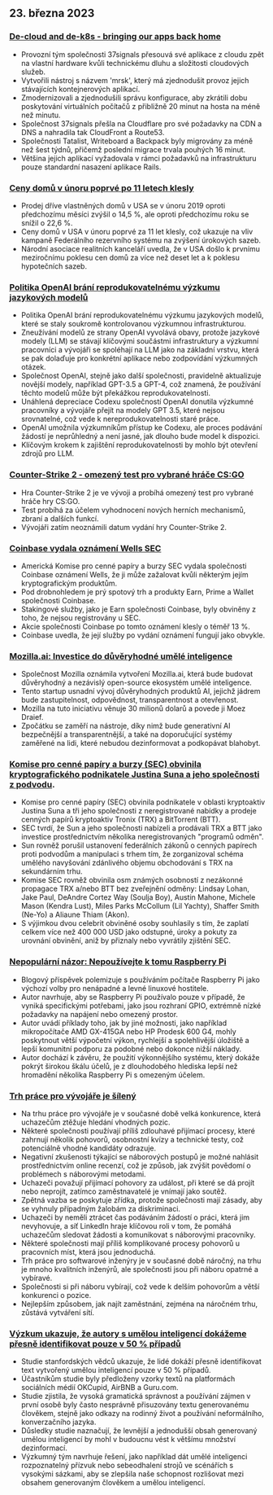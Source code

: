 

<CallToAction />

<Steps>

## 23. března 2023

### [De-cloud and de-k8s - bringing our apps back home](https://dev.37signals.com/bringing-our-apps-back-home/?ref=hackernewsgpt.com)

- Provozní tým společnosti 37signals přesouvá své aplikace z cloudu zpět na vlastní hardware kvůli technickému dluhu a složitosti cloudových služeb.
- Vytvořili nástroj s názvem 'mrsk', který má zjednodušit provoz jejich stávajících kontejnerových aplikací.
- Zmodernizovali a zjednodušili správu konfigurace, aby zkrátili dobu poskytování virtuálních počítačů z přibližně 20 minut na hosta na méně než minutu.
- Společnost 37signals přešla na Cloudflare pro své požadavky na CDN a DNS a nahradila tak CloudFront a Route53.
- Společnosti Tatalist, Writeboard a Backpack byly migrovány za méně než šest týdnů, přičemž poslední migrace trvala pouhých 16 minut.
- Většina jejich aplikací vyžadovala v rámci požadavků na infrastrukturu pouze standardní nasazení aplikace Rails.

### [Ceny domů v únoru poprvé po 11 letech klesly](https://www.wsj.com/articles/home-prices-fell-in-february-for-first-time-in-11-years-73df0107?ref=hackernewsgpt.com)

- Prodej dříve vlastněných domů v USA se v únoru 2019 oproti předchozímu měsíci zvýšil o 14,5 %, ale oproti předchozímu roku se snížil o 22,6 %.
- Ceny domů v USA v únoru poprvé za 11 let klesly, což ukazuje na vliv kampaně Federálního rezervního systému na zvýšení úrokových sazeb.
- Národní asociace realitních kanceláří uvedla, že v USA došlo k prvnímu meziročnímu poklesu cen domů za více než deset let a k poklesu hypotečních sazeb.

### [Politika OpenAI brání reprodukovatelnému výzkumu jazykových modelů](https://aisnakeoil.substack.com/p/openais-policies-hinder-reproducible?ref=hackernewsgpt.com)

- Politika OpenAI brání reprodukovatelnému výzkumu jazykových modelů, které se staly soukromě kontrolovanou výzkumnou infrastrukturou.
- Zneužívání modelů ze strany OpenAI vyvolává obavy, protože jazykové modely (LLM) se stávají klíčovými součástmi infrastruktury a výzkumní pracovníci a vývojáři se spoléhají na LLM jako na základní vrstvu, která se pak dolaďuje pro konkrétní aplikace nebo zodpovídání výzkumných otázek.
- Společnost OpenAI, stejně jako další společnosti, pravidelně aktualizuje novější modely, například GPT-3.5 a GPT-4, což znamená, že používání těchto modelů může být překážkou reprodukovatelnosti.
- Unáhlená depreciace Codexu společností OpenAI donutila výzkumné pracovníky a vývojáře přejít na modely GPT 3.5, které nejsou srovnatelné, což vede k nereprodukovatelnosti staré práce.
- OpenAI umožnila výzkumníkům přístup ke Codexu, ale proces podávání žádostí je neprůhledný a není jasné, jak dlouho bude model k dispozici.
- Klíčovým krokem k zajištění reprodukovatelnosti by mohlo být otevření zdrojů pro LLM.

### [Counter-Strike 2 - omezený test pro vybrané hráče CS:GO](https://counter-strike.net/cs2?ref=hackernewsgpt.com)

- Hra Counter-Strike 2 je ve vývoji a probíhá omezený test pro vybrané hráče hry CS:GO.
- Test probíhá za účelem vyhodnocení nových herních mechanismů, zbraní a dalších funkcí.
- Vývojáři zatím neoznámili datum vydání hry Counter-Strike 2.

### [Coinbase vydala oznámení Wells SEC](https://www.reuters.com/legal/coinbase-issued-wells-notice-by-sec-2023-03-22/?ref=hackernewsgpt.com)

- Americká Komise pro cenné papíry a burzy SEC vydala společnosti Coinbase oznámení Wells, že ji může zažalovat kvůli některým jejím kryptografickým produktům.
- Pod drobnohledem je prý spotový trh a produkty Earn, Prime a Wallet společnosti Coinbase.
- Stakingové služby, jako je Earn společnosti Coinbase, byly obviněny z toho, že nejsou registrovány u SEC.
- Akcie společnosti Coinbase po tomto oznámení klesly o téměř 13 %.
- Coinbase uvedla, že její služby po vydání oznámení fungují jako obvykle.

### [Mozilla.ai: Investice do důvěryhodné umělé inteligence](https://blog.mozilla.org/en/mozilla/introducing-mozilla-ai-investing-in-trustworthy-ai/?ref=hackernewsgpt.com)

- Společnost Mozilla oznámila vytvoření Mozilla.ai, která bude budovat důvěryhodný a nezávislý open-source ekosystém umělé inteligence.
- Tento startup usnadní vývoj důvěryhodných produktů AI, jejichž jádrem bude zastupitelnost, odpovědnost, transparentnost a otevřenost.
- Mozilla na tuto iniciativu věnuje 30 milionů dolarů a povede ji Moez Draief.
- Zpočátku se zaměří na nástroje, díky nimž bude generativní AI bezpečnější a transparentnější, a také na doporučující systémy zaměřené na lidi, které nebudou dezinformovat a podkopávat blahobyt.

### [Komise pro cenné papíry a burzy (SEC) obvinila kryptografického podnikatele Justina Suna a jeho společnosti z podvodu](https://www.sec.gov/news/press-release/2023-59?ref=hackernewsgpt.com).

- Komise pro cenné papíry (SEC) obvinila podnikatele v oblasti kryptoaktiv Justina Suna a tři jeho společnosti z neregistrované nabídky a prodeje cenných papírů kryptoaktiv Tronix (TRX) a BitTorrent (BTT).
- SEC tvrdí, že Sun a jeho společnosti nabízeli a prodávali TRX a BTT jako investice prostřednictvím několika neregistrovaných "programů odměn".
- Sun rovněž porušil ustanovení federálních zákonů o cenných papírech proti podvodům a manipulaci s trhem tím, že zorganizoval schéma umělého navyšování zdánlivého objemu obchodování s TRX na sekundárním trhu.
- Komise SEC rovněž obvinila osm známých osobností z nezákonné propagace TRX a/nebo BTT bez zveřejnění odměny: Lindsay Lohan, Jake Paul, DeAndre Cortez Way (Soulja Boy), Austin Mahone, Michele Mason (Kendra Lust), Miles Parks McCollum (Lil Yachty), Shaffer Smith (Ne-Yo) a Aliaune Thiam (Akon).
- S výjimkou dvou celebrit obviněné osoby souhlasily s tím, že zaplatí celkem více než 400 000 USD jako odstupné, úroky a pokuty za urovnání obvinění, aniž by přiznaly nebo vyvrátily zjištění SEC.

### [Nepopulární názor: Nepoužívejte k tomu Raspberry Pi](https://set-inform.com/2021/08/24/unpopular-opinion-dont-use-a-raspberry-pi-for-that/?ref=hackernewsgpt.com)

- Blogový příspěvek polemizuje s používáním počítače Raspberry Pi jako výchozí volby pro nenápadné a levné linuxové hostitele.
- Autor navrhuje, aby se Raspberry Pi používalo pouze v případě, že vyniká specifickými potřebami, jako jsou rozhraní GPIO, extrémně nízké požadavky na napájení nebo omezený prostor.
- Autor uvádí příklady toho, jak by jiné možnosti, jako například mikropočítače AMD GX-415GA nebo HP Prodesk 600 G4, mohly poskytnout větší výpočetní výkon, rychlejší a spolehlivější úložiště a lepší komunitní podporu za podobné nebo dokonce nižší náklady.
- Autor dochází k závěru, že použití výkonnějšího systému, který dokáže pokrýt širokou škálu účelů, je z dlouhodobého hlediska lepší než hromadění několika Raspberry Pi s omezeným účelem.

### [Trh práce pro vývojáře je šílený](https://old.reddit.com/r/ExperiencedDevs/comments/11xq5cz/the_developer_job_market_is_insane_right_now/?ref=hackernewsgpt.com)

- Na trhu práce pro vývojáře je v současné době velká konkurence, která uchazečům ztěžuje hledání vhodných pozic.
- Některé společnosti používají příliš zdlouhavé přijímací procesy, které zahrnují několik pohovorů, osobnostní kvízy a technické testy, což potenciálně vhodné kandidáty odrazuje.
- Negativní zkušenosti týkající se náborových postupů je možné nahlásit prostřednictvím online recenzí, což je způsob, jak zvýšit povědomí o problémech s náborovými metodami.
- Uchazeči považují přijímací pohovory za událost, při které se dá projít nebo neprojít, zatímco zaměstnavatelé je vnímají jako soutěž.
- Zpětná vazba se poskytuje zřídka, protože společnosti mají zásady, aby se vyhnuly případným žalobám za diskriminaci.
- Uchazeči by neměli ztrácet čas podáváním žádostí o práci, která jim nevyhovuje, a síť LinkedIn hraje klíčovou roli v tom, že pomáhá uchazečům sledovat žádosti a komunikovat s náborovými pracovníky.
- Některé společnosti mají příliš komplikované procesy pohovorů u pracovních míst, která jsou jednoduchá.
- Trh práce pro softwarové inženýry je v současné době náročný, na trhu je mnoho kvalitních inženýrů, ale společnosti jsou při náboru opatrné a vybíravé.
- Společnosti si při náboru vybírají, což vede k delším pohovorům a větší konkurenci o pozice.
- Nejlepším způsobem, jak najít zaměstnání, zejména na náročném trhu, zůstává vytváření sítí.

### [Výzkum ukazuje, že autory s umělou inteligencí dokážeme přesně identifikovat pouze v 50 % případů](https://hai.stanford.edu/news/was-written-human-or-ai-tsu?ref=hackernewsgpt.com)

- Studie stanfordských vědců ukazuje, že lidé dokáží přesně identifikovat text vytvořený umělou inteligencí pouze v 50 % případů.
- Účastníkům studie byly předloženy vzorky textů na platformách sociálních médií OKCupid, AirBNB a Guru.com.
- Studie zjistila, že vysoká gramatická správnost a používání zájmen v první osobě byly často nesprávně přisuzovány textu generovanému člověkem, stejně jako odkazy na rodinný život a používání neformálního, konverzačního jazyka.
- Důsledky studie naznačují, že levnější a jednodušší obsah generovaný umělou inteligencí by mohl v budoucnu vést k většímu množství dezinformací.
- Výzkumný tým navrhuje řešení, jako například dát umělé inteligenci rozpoznatelný přízvuk nebo sebeodhalení strojů ve scénářích s vysokými sázkami, aby se zlepšila naše schopnost rozlišovat mezi obsahem generovaným člověkem a umělou inteligencí.

</Steps>

